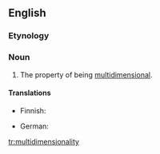 ==English==

===Etynology===
{{suffix|multidimensional|ity}}

===Noun===
{{en-noun|-|multidimensionalities}}

# The property of being [[multidimensional]].

====Translations====
{{trans-top|the property of being multidimensional}}
* Finnish: {{t|fi|moniulotteisuus}}
{{trans-mid}}
* German: {{t|de|Multidimensionalität}} {{f}}
{{trans-bottom}}

[[tr:multidimensionality]]